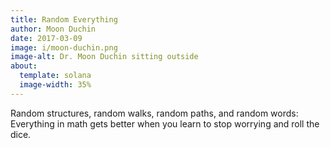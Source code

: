 ```yaml
---
title: Random Everything
author: Moon Duchin
date: 2017-03-09
image: i/moon-duchin.png
image-alt: Dr. Moon Duchin sitting outside
about:
  template: solana
  image-width: 35%
---
```


Random structures, random walks, random paths, and random words: Everything in
math gets better when you learn to stop worrying and roll the dice.

